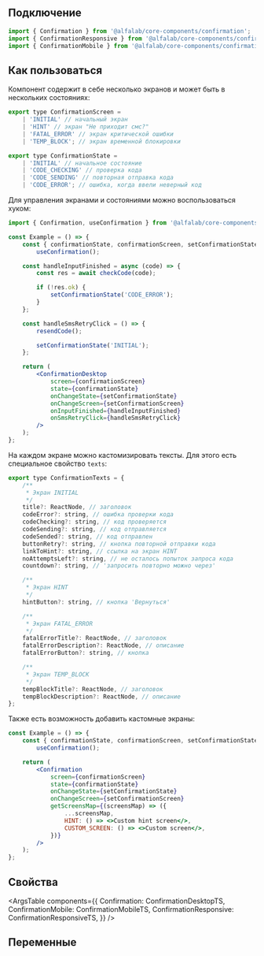 
## Подключение

```jsx
import { Confirmation } from '@alfalab/core-components/confirmation';
import { ConfirmationResponsive } from '@alfalab/core-components/confirmation/responsive';
import { ConfirmationMobile } from '@alfalab/core-components/confirmation/mobile';
```

## Как пользоваться

Компонент содержит в себе несколько экранов и может быть в нескольких состояниях:

```jsx
export type ConfirmationScreen =
    | 'INITIAL' // начальный экран
    | 'HINT' // экран "Не приходит смс?"
    | 'FATAL_ERROR' // экран критической ошибки
    | 'TEMP_BLOCK'; // экран временной блокировки

export type ConfirmationState =
    | 'INITIAL' // начальное состояние
    | 'CODE_CHECKING' // проверка кода
    | 'CODE_SENDING' // повторная отправка кода
    | 'CODE_ERROR'; // ошибка, когда ввели неверный код
```

Для управления экранами и состояниями можно воспользоваться хуком:

```jsx
import { Confirmation, useConfirmation } from '@alfalab/core-components/confirmation';

const Example = () => {
    const { confirmationState, confirmationScreen, setConfirmationState, setConfirmationScreen } =
        useConfirmation();

    const handleInputFinished = async (code) => {
        const res = await checkCode(code);

        if (!res.ok) {
            setConfirmationState('CODE_ERROR');
        }
    };

    const handleSmsRetryClick = () => {
        resendCode();

        setConfirmationState('INITIAL');
    };

    return (
        <ConfirmationDesktop
            screen={confirmationScreen}
            state={confirmationState}
            onChangeState={setConfirmationState}
            onChangeScreen={setConfirmationScreen}
            onInputFinished={handleInputFinished}
            onSmsRetryClick={handleSmsRetryClick}
        />
    );
};
```

На каждом экране можно кастомизировать тексты. Для этого есть специальное свойство `texts`:

```jsx
export type ConfirmationTexts = {
    /**
     * Экран INITIAL
     */
    title?: ReactNode, // заголовок
    codeError?: string, // ошибка проверки кода
    codeChecking?: string, // код проверяется
    codeSending?: string, // код отправляется
    codeSended?: string, // код отправлен
    buttonRetry?: string, // кнопка повторной отправки кода
    linkToHint?: string, // ссылка на экран HINT
    noAttemptsLeft?: string, // не осталось попыток запроса кода
    countdown?: string, // 'запросить повторно можно через'

    /**
     * Экран HINT
     */
    hintButton?: string, // кнопка 'Вернуться'

    /**
     * Экран FATAL_ERROR
     */
    fatalErrorTitle?: ReactNode, // заголовок
    fatalErrorDescription?: ReactNode, // описание
    fatalErrorButton?: string, // кнопка

    /**
     * Экран TEMP_BLOCK
     */
    tempBlockTitle?: ReactNode, // заголовок
    tempBlockDescription?: ReactNode, // описание
};
```

Также есть возможность добавить кастомные экраны:

```jsx
const Example = () => {
    const { confirmationState, confirmationScreen, setConfirmationState, setConfirmationScreen } =
        useConfirmation();

    return (
        <Confirmation
            screen={confirmationScreen}
            state={confirmationState}
            onChangeState={setConfirmationState}
            onChangeScreen={setConfirmationScreen}
            getScreensMap={(screensMap) => ({
                ...screensMap,
                HINT: () => <>Custom hint screen</>,
                CUSTOM_SCREEN: () => <>Custom screen</>,
            })}
        />
    );
};
```

## Свойства

<ArgsTable
    components={{
        Confirmation: ConfirmationDesktopTS,
        ConfirmationMobile: ConfirmationMobileTS,
        ConfirmationResponsive: ConfirmationResponsiveTS,
    }}
/>

## Переменные

<CssVars css={vars} />
